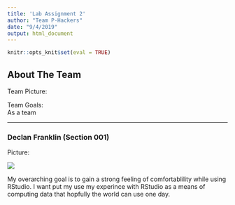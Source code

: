 ```yaml
---
title: 'Lab Assignment 2'
author: "Team P-Hackers"
date: "9/4/2019"
output: html_document
---
```


```r
knitr::opts_knit$set(eval = TRUE)
```



## About The Team

Team Picture:



Team Goals:   
As a team

---
### Declan Franklin (Section 001)
Picture:


![](Me.JPG) 



My overarching goal is to gain a strong feeling of comfortablility while using RStudio. I want put my use my experince with RStudio as a means of computing data that hopfully the world can use one day.
